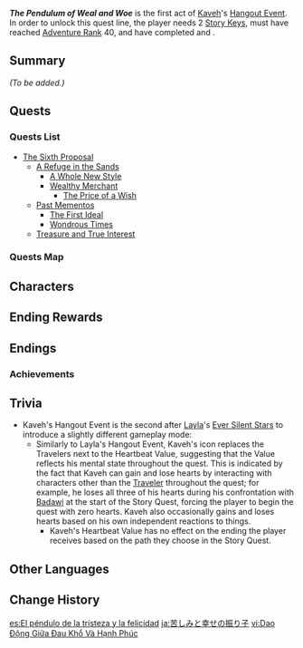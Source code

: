{{Meta
|missing_summary = yes
}}
{{Act Infobox
|image          = Story Card Hangout Kaveh.png
|type           = Story
|group          = Hangout Event
|actNum         = I
|character      = Kaveh
|ARReq          = 40
|archonQuestReq = [[Chapter III]]: Act V - [[Akasha Pulses, the Kalpa Flame Rises]]
|storyQuestReq  = [[Vultur Volans Chapter]]: Act I - [[The Illusions of the Mob]]
|keyReq         = 2
}}
'''''The Pendulum of Weal and Woe''''' is the first act of [[Kaveh]]'s [[Hangout Event]]. In order to unlock this quest line, the player needs 2 [[Story Key]]s, must have reached [[Adventure Rank]] 40, and have completed {{Quest|Akasha Pulses, the Kalpa Flame Rises|showType=0}} and {{Quest|The Illusions of the Mob|showType=0}}.

==Summary==
''(To be added.)''

==Quests==
===Quests List===
*[[The Sixth Proposal]]
**[[A Refuge in the Sands]]
***[[A Whole New Style]]
***[[Wealthy Merchant]]
**** [[The Price of a Wish]]
**[[Past Mementos]]
***[[The First Ideal]]
***[[Wondrous Times]]
**[[Treasure and True Interest]]
{{clr}}
===Quests Map===
{{Map:The Pendulum of Weal and Woe}}

==Characters==
{{Character Appearances|type=Hangout Event}}

==Ending Rewards==
{{Hangout Event Rewards
|1 hangout memory = {{Card|Adventure EXP|100}}{{Card|Primogem|20}}{{Card|Guide to Ingenuity|3}}
|2 hangout memory = {{Card|Adventure EXP|100}}{{Card|Hero's Wit|5}}{{Card|Nagadus Emerald Fragment|3}}
|3 hangout memory = {{Card|Adventure EXP|100}}{{Card|Primogem|20}}{{Card|The Endeavor|5}}
|4 hangout memory = {{Card|Adventure EXP|100}}{{Card|Hero's Wit|5}}{{Card|Nagadus Emerald Fragment|3}}
|5 hangout memory = {{Card|Adventure EXP|100}}{{Card|Primogem|20}}{{Card|Guide to Ingenuity|3}}
}}

==Endings==
{{Hangout Event Endings
|character    = Kaveh
|act          = 1
|ending1      = Blueprint for the Future
|ending1_text = Present suffering is nothing compared to granting hope for the future to others.
|ending2      = A Done Deal
|ending2_text = Wait a minute... I have to recoup my fees!
|ending3      = Leisurely Gathering
|ending3_text = "The positive feelings you gain will get you through the long and difficult years."
|ending4      = Beneath the Stars
|ending4_text = My pain will one day fade into nothing just as I reach the end of my life, but my buildings will endure.
|ending5      = First Class
|ending5_text = Your ideal building is also your safe haven.
}}

===Achievements===
{{Achievement Topic Table|quest=The Pendulum of Weal and Woe|requirements=1}}

==Trivia==
* Kaveh's Hangout Event is the second after [[Layla]]'s [[Ever Silent Stars]] to introduce a slightly different gameplay mode:
** Similarly to Layla's Hangout Event, Kaveh's icon replaces the Travelers next to the Heartbeat Value, suggesting that the Value reflects his mental state throughout the quest. This is indicated by the fact that Kaveh can gain and lose hearts by interacting with characters other than the [[Traveler]] throughout the quest; for example, he loses all three of his hearts during his confrontation with [[Badawi]] at the start of the Story Quest, forcing the player to begin the quest with zero hearts. Kaveh also occasionally gains and loses hearts based on his own independent reactions to things.
*** Kaveh's Heartbeat Value has no effect on the ending the player receives based on the path they choose in the Story Quest.

==Other Languages==
{{Other Languages
|en      = The Pendulum of Weal and Woe
|zhs     = 苦与幸的钟摆
|zhs_rm  = Kǔ yǔ Xìng de Zhōngbǎi
|zht     = 苦與幸的鐘擺
|zht_rm  = Kǔ yǔ Xìng de Zhōngbǎi
|zh_tl   = 
|ja      = 苦しみと幸せの振り子
|ja_rm   = Kurushimi to Shiawase no Furiko
|ja_tl   = The Pendulum of Suffering and Happiness
|ko      = 불행과 행복의 시계추
|ko_rm   = 
|ko_tl   = 
|es      = El péndulo de la tristeza y la felicidad
|es_tl   = The Pendulum of Sadness and Happiness
|fr      = Le pendule du bonheur et du malheur
|fr_tl   = The Pendulum of Weal and Woe
|ru      = Маятник печали и радости
|ru_tl   = The Pendulum of Sadness and Joy
|th      = ลูกตุ้มแห่งความสุขและทุกข์
|th_rm   = Luktum haeng Khwamsuk lae Thuk
|th_tl   = The Pendulum of Happiness and Misery
|vi      = Dao Động Giữa Đau Khổ Và Hạnh Phúc
|vi_tl   = 
|de      = Pendel zwischen Pech und Glück
|de_tl   = Pendulum Between Bad Luck and Luck
|id      = Bandul Kesengsaraan dan Keberuntungan
|id_tl   = The Pendulum of Misery and Luck
|pt      = O Pêndulo da Felicidade e do Infortúnio
|pt_tl   = 
|tr      = İyilik ve Kötülük Sarkacı
|tr_tl   = 
|it      = Il pendolo del benessere e del tormento
|it_tl   = The Pendulum of Well-Being and Torment
}}

==Change History==
{{Change History|3.7}}

[[es:El péndulo de la tristeza y la felicidad]]
[[ja:苦しみと幸せの振り子]]
[[vi:Dao Động Giữa Đau Khổ Và Hạnh Phúc]]